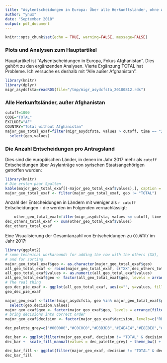 ```yaml
---
title: "Asylentscheidungen in Europa: Über alle Herkunftsländer, ohne Afghanistan"
author: "ynux"
date: "September 2018"
output: pdf_document
---
```


```r
knitr::opts_chunk$set(echo = TRUE, warning=FALSE, message=FALSE)
```

### Plots und Analysen zum Hauptartikel

Hauptartikel ist "Aylsentscheidungen in Europa, Fokus Afghanistan". Dies gehört zu den ergänzenden Analysen.
Vierte Ergänzung
TOTAL hat Probleme. Ich versuche es deshalb mit "Alle außer Afghanistan".


```r
library(knitr)
library(dplyr)
migr_asydcfsta=readRDS(file="/tmp/migr_asydcfsta_20180812.rds")
```

### Alle Herkunftsländer, außer Afghanistan

```r
cutoff=1000
CODE="TOTAL"
EXCLUDE="AF"
COUNTRY="Total without Afghanistan"
major_geo_total_exaf=filter(migr_asydcfsta, values > cutoff, time == "2017-01-01", decision == "TOTAL", sex == "T", age == "TOTAL", citizen == CODE, citizen != EXCLUDE, geo != "EU28") %>% 
  select(geo,values) 
```

### Die Anzahl Entscheidungen pro Antragsland

Dies sind die europäischen Länder, in denen im Jahr 2017 mehr als `cutoff` Entscheidungen über Asylanträge von syrischen Staatsangehörigen getroffen wurden:
    
```r
library(knitr)
# Die ersten paar Spalten
kable(major_geo_total_exaf[(-major_geo_total_exaf$values),], caption = paste("Länder mit mehr als ", cutoff, " Entscheidungen zu Asylanträgen aus ", COUNTRY ))
major_geo_total_exaf <- filter(major_geo_total_exaf, geo != "TOTAL")
```

Anzahl der Entscheidungen in Ländern mit weniger als `r cutoff` Entscheidungen - die werden im Folgenden vernachlässigt:

```r
    other_geo_total_exaf=filter(migr_asydcfsta, values <= cutoff, time == "2017-01-01", decision == "TOTAL", sex == "T", age == "TOTAL", citizen == CODE, citizen != EXCLUDE, geo != "EU28", geo != "TOTAL") %>%  arrange(desc(values))
dec_others_total_exaf <- sum(other_geo_total_exaf$values)
dec_others_total_exaf
```

Eine Visualisierung der Gesamtanzahl von Entscheidungen zu `COUNTRY` im Jahr 2017:

```r
library(ggplot2)
# some technical workarounds for adding the row with the others (XX),
# and for sorting
major_geo_total_exaf$geo <- as.character(major_geo_total_exaf$geo)
all_geo_total_exaf <- rbind(major_geo_total_exaf, c("XX",dec_others_total_exaf))
all_geo_total_exaf$values <- as.numeric(all_geo_total_exaf$values) 
all_geo_total_exaf$geo <- factor(all_geo_total_exaf$geo, levels = arrange(all_geo_total_exaf, values)$geo)
# The real thing
geo_dec_pie_exaf <- ggplot(all_geo_total_exaf, aes(x="", y=values, fill=geo)) + geom_col(colour = "black") + coord_polar("y", start=0) + scale_fill_grey(start = 0.4, end = 0.9) + ggtitle (paste("Entscheidungen über Asyl, ",COUNTRY,", 2017"), subtitle = paste("EU-Länder; XX ist die Summe aller Länder mit > ", cutoff, " Entscheidungen")) + theme_bw() + theme(axis.title=element_blank()) 
geo_dec_pie_exaf
```


```r
major_geo_exaf <-filter(migr_asydcfsta, geo %in% major_geo_total_exaf$geo, time >= "2017-01-01", sex == "T", age == "TOTAL", citizen == CODE, geo != "EU28", geo != "TOTAL") %>% 
  select(geo,decision,values) 
major_geo_exaf$geo <- factor(major_geo_exaf$geo, levels = arrange(filter(major_geo_exaf, decision == "TOTAL"), desc(values))$geo)
# bring decisions into correct order
major_geo_exaf$decision <- factor(major_geo_exaf$decision, levels=c("REJECTED","TEMP_PROT","HUMSTAT","SUB_PROT","GENCONV","TOTAL_POS","TOTAL"))

```


```r
dec_palette_grey=c("#000000","#C0C0C0","#D3D3D3","#E4E4E4","#E8E8E8","#C8C8C8","#808080")

dec_bar <- ggplot(filter(major_geo_exaf, decision != "TOTAL" & decision != "TOTAL_POS")) + geom_col(aes(x=geo, y=values, fill=decision)) 
dec_bar +  scale_fill_manual(values = dec_palette_grey) + theme_bw() + theme(legend.position="bottom") + ggtitle(paste("Entscheidungen über Asylanträge aus ",COUNTRY," 2017"), subtitle = "in absoluten Zahlen")
```

```r
dec_bar_fill <- ggplot(filter(major_geo_exaf, decision != "TOTAL" & decision != "TOTAL_POS")) + geom_col(aes(x=geo, y=values, fill=decision), position="fill") + scale_fill_grey() + theme_bw() + theme(legend.position="bottom") + ggtitle(paste("Entscheidungen über Asylanträge aus ",COUNTRY," 2017"), subtitle = "in Prozent")
dec_bar_fill
```


